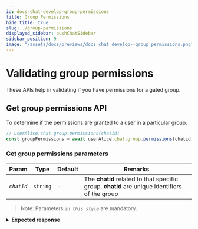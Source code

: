 ```yaml
---
id: docs-chat-develop-group-permissions
title: Group Permissions
hide_title: true
slug: ./group-permissions
displayed_sidebar: pushChatSidebar
sidebar_position: 9
image: "/assets/docs/previews/docs_chat_develop--group_permissions.png"
---
```


# Validating group permissions

These APIs help in validating if you have permissions for a gated group.


<head>
  <title>Group Permissions | Push Chat | Push Documentation</title>
</head>



## Get group permissions API
To determine if the permissions are granted to a user in a particular group.

<Tabs className="codetabs" groupId="code-examples">
  <TabItem value="js" attributes={{className: "codetab js"}} default>
    

  ```typescript
  // userAlice.chat.group.permissions(chatid)
  const groupPermissions = await userAlice.chat.group.permissions(chatid);
  ```

  </TabItem>
</Tabs>

### Get group permissions parameters

| Param    | Type     | Default | Remarks      |
| -------- | -------- | ------- | ------------ |
| _`chatId`_ | `string` | -       | The **chatid** related to that specific group. **chatid** are unique identifiers of the group |

> Note: Parameters _`in this style`_ are mandatory.

<details>

  <summary><b>Expected response</b></summary>

```typescript
{
  entry: true,
  chat: true,
  rules: { entry: { conditions: [] }, chat: { conditions: [] } }
}
```

| Param   | Type      | Remarks                                               |
| ------- | --------- | ----------------------------------------------------- |
| `entry` | `boolean` | Refers if the Profile has access to enter the group   |
| `chat`  | `boolean` | Refers if the Profile has access to chat in the group |
| `rules` | `object`  | Moderation rules of the group                         |

</details>

